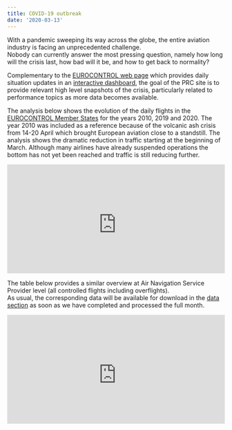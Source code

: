 ```yaml
---
title: COVID-19 outbreak
date: '2020-03-13'
---
```

<style type="text/css">
.img-responsive {
    margin: 0 auto;
    max-width: 75%
}

.resp-container {
    position: relative;
    overflow: hidden;
    padding-top: 50.0%;
}

.resp-iframe {
    position: absolute;
    top: 0;
    left: 0;
    width: 100%;
    height: 110%;
    border: 0;
}
</style>

With a pandemic sweeping its way across the globe, the entire aviation industry is facing an unprecedented challenge.  
Nobody can currently answer the most pressing question, namely how long will the crisis last, how bad will it be, and how to get back to normality?

Complementary to the [EUROCONTROL web page][ectlweb] which provides daily situation updates in an [interactive dashboard][ectl_daily], the goal of the PRC site is to provide relevant high level snapshots of the crisis, particularly related to performance topics as more data becomes available. 

The analysis below shows the evolution of the daily flights in the [EUROCONTROL Member States][ectlmemb] for the years 2010, 2019 and 2020. The year 2010 was included as a reference because of the volcanic ash crisis from 14-20 April which brought European aviation close to a standstill.
The analysis shows the dramatic reduction in traffic starting at the beginning of March. Although many airlines have already suspended operations the bottom has not yet been reached and traffic is still reducing further.   

<div class="resp-container">
<iframe class="resp-iframe" src="https://datastudio.google.com/embed/reporting/a960e72f-e79d-47f4-8ef1-e7c5cecb1ac5/page/jwMJB" frameborder="0" style="border:0" allowfullscreen></iframe>
</div>
The table below provides a similar overview at Air Navigation Service Provider level (all controlled flights including overflights). <br> 
As usual, the corresponding data will be available for download in the [data section](/data/) as soon as we have completed and processed the full month.    

<div class="resp-container">
<iframe class="resp-iframe" src="https://datastudio.google.com/embed/reporting/a960e72f-e79d-47f4-8ef1-e7c5cecb1ac5/page/JSNJB" frameborder="0" style="border:0" allowfullscreen></iframe>
</div>

<!-- change the following as you best see fit (I did not want to hardoce in the covid list template) -->

[ectl_daily]: https://www.eurocontrol.int/Economics/DailyTrafficVariation "Daily traffic updates"
[ectlweb]: https://www.eurocontrol.int/ "EUROCONTROL web page"
[ectlmemb]: https://www.eurocontrol.int/about-us#member-states "EUROCONTROL Member States"